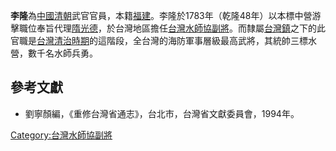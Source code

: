 '''李隆'''為[[中國|中國]][[清朝|清朝]]武官官員，本籍[[福建|福建]]。李隆於1783年（乾隆48年）以本標中營游擊職位奉旨代理[[隋光德|隋光德]]，於台灣地區擔任[[台灣水師協|台灣水師協]][[副將|副將]]。而隸屬[[台灣鎮|台灣鎮]]之下的此官職是[[台灣清治時期|台灣清治時期]]的這階段，全台灣的海防軍事層級最高武將，其統帥三標水營，數千名水師兵勇。
{{start box}}
{{s-before|[[隋光德|隋光德]]}}
{{s-title|[[台灣水師協|台灣水師協]][[副將|副將]]|1783年上任}}
{{s-after|[[丁朝雄|丁朝雄]]}}
{{end box}}

==參考文獻==
*劉寧顏編，《重修台灣省通志》，台北市，台灣省文獻委員會，1994年。


{{清朝人物小作品}}
[[Category:台灣水師協副將|Category:台灣水師協副將]]